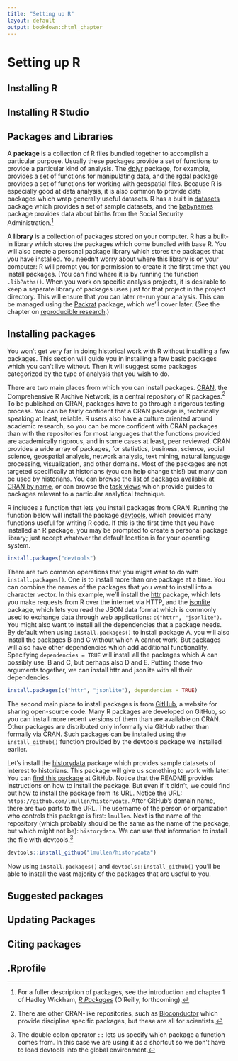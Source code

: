 ```yaml
---
title: "Setting up R"
layout: default
output: bookdown::html_chapter
---
```


# Setting up R

## Installing R

## Installing R Studio

## Packages and Libraries

A **package** is a collection of R files bundled together to accomplish a particular purpose. Usually these packages provide a set of functions to provide a particular kind of analysis. The [dplyr](http://cran.rstudio.com/web/packages/dplyr/) package, for example, provides a set of functions for manipulating data, and the [rgdal](http://cran.rstudio.com/web/packages/rgdal/) package provides a set of functions for working with geospatial files. Because R is especially good at data analysis, it is also common to provide data packages which wrap generally useful datasets. R has a built in [datasets](http://stat.ethz.ch/R-manual/R-devel/library/datasets/html/00Index.html) package which provides a set of sample datasets, and the [babynames](https://github.com/hadley/babynames) package provides data about births from the Social Security Administration.^[For a fuller description of packages, see the introduction and chapter 1 of Hadley Wickham, *[R Packages](http://r-pkgs.had.co.nz/)* (O'Reilly, forthcoming).]

A **library** is a collection of packages stored on your computer. R has a built-in library which stores the packages which come bundled with base R. You will also create a personal package library which stores the packages that you have installed. You needn't worry about where this library is on your computer: R will prompt you for permission to create it the first time that you install packages. (You can find where it is by running the function `.libPaths()`. When you work on specific analysis projects, it is desirable to keep a separate library of packages uses just for that project in the project directory. This will ensure that you can later re-run your analysis. This can be managed using the [Packrat](http://rstudio.github.io/packrat/) package, which we'll cover later. (See the chapter on [reproducible research](reproducible.html).)

## Installing packages

You won't get very far in doing historical work with R without installing a few packages. This section will guide you in installing a few basic packages which you can't live without. Then it will suggest some packages categorized by the type of analysis that you wish to do.

There are two main places from which you can install packages. [CRAN](http://cran.rstudio.com/), the Comprehensive R Archive Network, is a central repository of R packages.^[There are other CRAN-like repositories, such as [Bioconductor](http://www.bioconductor.org/) which provide discipline specific packages, but these are all for scientists.] To be published on CRAN, packages have to go through a rigorous testing process. You can be fairly confident that a CRAN package is, technically speaking at least, reliable. R users also have a culture oriented around academic research, so you can be more confident with CRAN packages than with the repositories for most languages that the functions provided are academically rigorous, and in some cases at least, peer reviewed. CRAN provides a wide array of packages, for statistics, business, science, social science, geospatial analysis, network analysis, text mining, natural language processing, visualization, and other domains. Most of the packages are not targeted specifically at historians (you can help change this!) but many can be used by historians. You can browse the [list of packages available at CRAN by name](http://cran.rstudio.com/web/packages/available_packages_by_name.html), or can browse the [task views](http://cran.rstudio.com/web/views/) which provide guides to packages relevant to a particular analytical technique.

R includes a function that lets you install packages from CRAN. Running the function below will install the package [devtools](https://github.com/hadley/devtools), which provides many functions useful for writing R code. If this is the first time that you have installed an R package, you may be prompted to create a personal package library; just accept whatever the default location is for your operating system.

```r
install.packages("devtools")
```

There are two common operations that you might want to do with `install.packages()`. One is to install more than one package at a time. You can combine the names of the packages that you want to install into a character vector. In this example, we'll install the [httr](http://cran.r-project.org/web/packages/httr/index.html) package, which lets you make requests from R over the internet via HTTP, and the [jsonlite](http://cran.r-project.org/web/packages/jsonlite/index.html) package, which lets you read the JSON data format which is commonly used to exchange data through web applications: `c("httr", "jsonlite")`. You might also want to install all the dependencies that a package needs. By default when using `install.packages()` to install package A, you will also install the packages B and C without which A cannot work. But packages will also have other dependencies which add additional functionality. Specifying `dependencies = TRUE` will install all the packages which A can possibly use: B and C, but perhaps also D and E. Putting those two arguments together, we can install httr and jsonlite with all their dependencies:

```r
install.packages(c("httr", "jsonlite"), dependencies = TRUE)
```

The second main place to install packages is from [GitHub](https://github.com/), a website for sharing open-source code. Many R packages are developed on GitHub, so you can install more recent versions of them than are available on CRAN. Other packages are distributed only informally via GitHub rather than formally via CRAN. Such packages can be installed using the `install_github()` function provided by the devtools package we installed earlier.

Let's install the [historydata](https://github.com/lmullen/historydata) package which provides sample datasets of interest to historians. This package will give us something to work with later. You can [find this package](https://github.com/lmullen/historydata) at GitHub. Notice that the README provides instructions on how to install the package. But even if it didn't, we could find out how to install the package from its URL. Notice the URL: `https://github.com/lmullen/historydata`. After GitHub's domain name, there are two parts to the URL. The username of the person or organization who controls this package is first: `lmullen`. Next is the name of the repository (which probably should be the same as the name of the package, but which might not be): `historydata`. We can use that information to install the file with devtools.^[The double colon operator `::` lets us specify which package a function comes from. In this case we are using it as a shortcut so we don't have to load devtools into the global environment.]

```r
devtools::install_github("lmullen/historydata")
```

Now using `install.packages()` and `devtools::install_github()` you'll be able to install the vast majority of the packages that are useful to you.

## Suggested packages

## Updating Packages

## Citing packages

## .Rprofile
